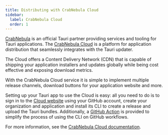 ```yaml
---
title: Distributing with CrabNebula Cloud
sidebar:
  label: CrabNebula Cloud
  order: 1
---
```


[CrabNebula] is an official Tauri partner providing services and tooling for Tauri applications.
The [CrabNebula Cloud] is a platform for application distribution that seamlessly integrates with the Tauri updater.

The Cloud offers a Content Delivery Network (CDN) that is capable of shipping your application installers and
updates globally while being cost effective and exposing download metrics.

With the CrabNebula Cloud service it is simple to implement multiple release channels,
download buttons for your application website and more.

Setting up your Tauri app to use the Cloud is easy: all you need to do is to sign in to the [Cloud website] using your GitHub account,
create your organization and application and install its CLI to create a release and upload the Tauri bundles.
Additionally, a [GitHub Action] is provided to simplify the process of using the CLI on GitHub workflows.

For more information, see the [CrabNebula Cloud documentation].

[CrabNebula]: https://crabnebula.dev
[CrabNebula Cloud]: https://crabnebula.dev/cloud/
[GitHub Action]: https://github.com/crabnebula-dev/cloud-release/
[Cloud website]: https://web.crabnebula.cloud/
[CrabNebula Cloud documentation]: https://docs.crabnebula.dev/cloud/
